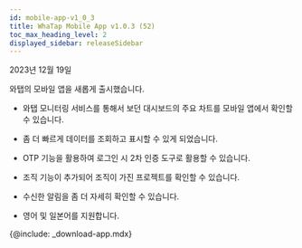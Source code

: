 ```yaml
---
id: mobile-app-v1_0_3
title: WhaTap Mobile App v1.0.3 (52)
toc_max_heading_level: 2
displayed_sidebar: releaseSidebar
---
```


2023년 12월 19일

와탭의 모바일 앱을 새롭게 출시했습니다.

* 와탭 모니터링 서비스를 통해서 보던 대시보드의 주요 차트를 모바일 앱에서 확인할 수 있습니다.

* 좀 더 빠르게 데이터를 조회하고 표시할 수 있게 되었습니다. 

* OTP 기능을 활용하여 로그인 시 2차 인증 도구로 활용할 수 있습니다. 

* 조직 기능이 추가되어 조직이 가진 프로젝트를 확인할 수 있습니다.

* 수신한 알림을 좀 더 자세히 확인할 수 있습니다. 

* 영어 및 일본어를 지원합니다.

{@include: _download-app.mdx}

